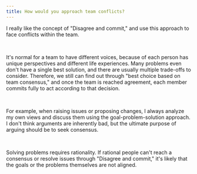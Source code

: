 ```yaml
---
title: How would you approach team conflicts?
---
```


I really like the concept of "Disagree and commit," and use this approach to face conflicts within the team.

<br />

It's normal for a team to have different voices, because of each person has unique perspectives and different life experiences. Many problems even don't have a single best solution, and there are usually multiple trade-offs to consider. Therefore, we still can find out through "best choice based on team consensus," and once the team is reached agreement, each member commits fully to act according to that decision.

<br />

For example, when raising issues or proposing changes, I always analyze my own views and discuss them using the goal-problem-solution approach. I don't think arguments are inherently bad, but the ultimate purpose of arguing should be to seek consensus.

<br />

Solving problems requires rationality. If rational people can't reach a consensus or resolve issues through "Disagree and commit," it's likely that the goals or the problems themselves are not aligned.
